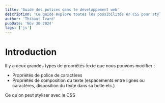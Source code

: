 ```yaml
---
title: 'Guide des polices dans le développement web'
description: 'Ce guide explore toutes les possibilités en CSS pour styliser du texte'
author: 'Thibaut Izard'
pubDate: 'Nov 30 2024'
tags: ['js']
---
```

# Introduction

Il y a deux grandes types de propriétés texte que nous pouvons modifier :

* Propriétés de police de caractères
* Propriétés de composition du texte (espacements entre lignes ou caractères, disposition du texte dans sa boîte etc.)

Ce qu'on peut styliser avec le CSS

